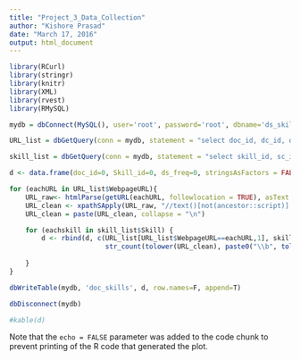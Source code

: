 ```yaml
---
title: "Project_3_Data_Collection"
author: "Kishore Prasad"
date: "March 17, 2016"
output: html_document
---
```


```r
library(RCurl)
library(stringr)
library(knitr)
library(XML)
library(rvest)
library(RMySQL)

```


```r

mydb = dbConnect(MySQL(), user='root', password='root', dbname='ds_skills', host='localhost')

URL_list = dbGetQuery(conn = mydb, statement = "select doc_id, dc_id, doc_path as WebpageURL, doc_title as Title from documents where dc_id=2")

skill_list = dbGetQuery(conn = mydb, statement = "select skill_id, sc_id, skill_name as Skill from skills")

d <- data.frame(doc_id=0, Skill_id=0, ds_freq=0, stringsAsFactors = FALSE)

for (eachURL in URL_list$WebpageURL){
    URL_raw<- htmlParse(getURL(eachURL, followlocation = TRUE), asText = T)
    URL_clean <- xpathSApply(URL_raw, "//text()[not(ancestor::script)] [not(ancestor::style)] [not(ancestor::noscript)] [not(ancestor::form)]", xmlValue)
    URL_clean = paste(URL_clean, collapse = "\n")

    for (eachskill in skill_list$Skill) {
        d <- rbind(d, c(URL_list[URL_list$WebpageURL==eachURL,1], skill_list[skill_list$Skill==eachskill,1],
                        str_count(tolower(URL_clean), paste0("\\b", tolower(eachskill), "\\b"))))        
        
    }
}

dbWriteTable(mydb, 'doc_skills', d, row.names=F, append=T)

dbDisconnect(mydb)

#kable(d)

```

Note that the `echo = FALSE` parameter was added to the code chunk to prevent printing of the R code that generated the plot.
